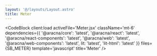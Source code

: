 ```yaml
---
layout: '@/layouts/Layout.astro'
title: Meter
---
```



<MeterComponentBlock client:load />

<CodeBlock
  client:load
  activeFile='Meter.jsx'
  className='mt-6'
  dependencies={{
    '@aracna/core': 'latest',
    '@aracna/react': 'latest',
    '@aracna/react-components': 'latest',
    '@aracna/web': 'latest',
    '@aracna/web-components': 'latest',
    lit: 'latest',
    'lit-html': 'latest'
  }}
  files={SB_METER}
  template='javascript'
  title='Meter'
/>
